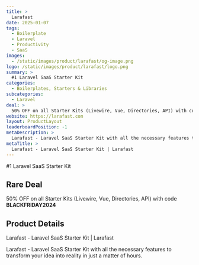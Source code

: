 ```yaml
---
title: >
  Larafast
date: 2025-01-07
tags:
  - Boilerplate
  - Laravel
  - Productivity
  - SaaS
images:
  - /static/images/product/larafast/og-image.png
logo: /static/images/product/larafast/logo.png
summary: >
  #1 Laravel SaaS Starter Kit
categories:
  - Boilerplates, Starters & Libraries
subcategories:
  - Laravel
deal: >
  50% OFF on all Starter Kits (Livewire, Vue, Directories, API) with code **BLACKFRIDAY2024**
website: https://larafast.com
layout: ProductLayout
leaderboardPosition: -1
metaDescription: >
  Larafast - Laravel SaaS Starter Kit with all the necessary features to transform your idea into reality in just a matter of hours.
metaTitle: >
  Larafast - Laravel SaaS Starter Kit | Larafast
---
```

#1 Laravel SaaS Starter Kit

## Rare Deal

50% OFF on all Starter Kits (Livewire, Vue, Directories, API) with code **BLACKFRIDAY2024**

## Product Details

Larafast - Laravel SaaS Starter Kit | Larafast

Larafast - Laravel SaaS Starter Kit with all the necessary features to transform your idea into reality in just a matter of hours.
